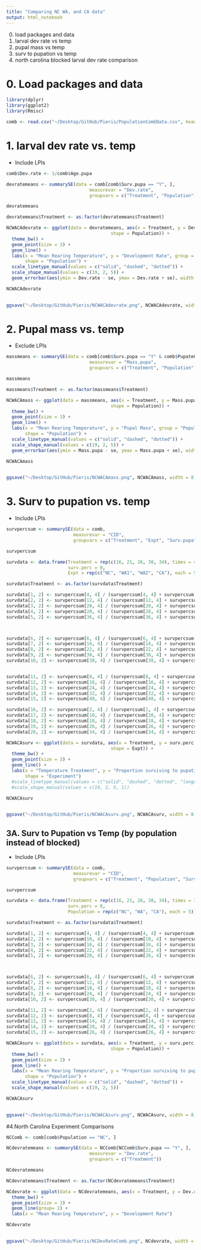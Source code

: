 ```yaml
---
title: "Comparing NC WA, and CA data"
output: html_notebook
---
```

0. load packages and data
1. larval dev rate vs temp
2. pupal mass vs temp
3. surv to pupation vs temp
4. north carolina blocked larval dev rate comparison


# 0. Load packages and data

```r
library(dplyr)
library(ggplot2)
library(Rmisc)
```

```r
comb <- read.csv("~/Desktop/GitHub/Pieris/PopulationCombData.csv", header = TRUE)
```


# 1. larval dev rate vs. temp 
  - Include LPIs 
  
```r
comb$Dev.rate <- 1/comb$Age.pupa
```


```r
devratemeans <- summarySE(data = comb[comb$Surv.pupa == "Y", ], 
                               measurevar = "Dev.rate", 
                               groupvars = c("Treatment", "Population"))

devratemeans

devratemeans$Treatment <- as.factor(devratemeans$Treatment)
```



```r
NCWACAdevrate <- ggplot(data = devratemeans, aes(x = Treatment, y = Dev.rate, group = Population, linetype = Population, 
                                       shape = Population)) + 
  theme_bw() + 
  geom_point(size = 3) + 
  geom_line() +
  labs(x = "Mean Rearing Temperature", y = "Development Rate", group = "Population", linetype = "Population", 
       shape = "Population") +
  scale_linetype_manual(values = c("solid", "dashed", "dotted")) + 
  scale_shape_manual(values = c(19, 2, 5)) + 
  geom_errorbar(aes(ymin = Dev.rate - se, ymax = Dev.rate + se), width = 0.3, linetype = "solid")

NCWACAdevrate
  
```

```r
ggsave("~/Desktop/GitHub/Pieris/NCWACAdevrate.png", NCWACAdevrate, width = 8, height = 5)
```



# 2. Pupal mass vs. temp
  - Exclude LPIs
  

```r
massmeans <- summarySE(data = comb[comb$Surv.pupa == "Y" & comb$PupateOK == "Y" & !is.na(comb$Mass.pupa), ], 
                               measurevar = "Mass.pupa", 
                               groupvars = c("Treatment", "Population"))

massmeans

massmeans$Treatment <- as.factor(massmeans$Treatment)
```



```r
NCWACAmass <- ggplot(data = massmeans, aes(x = Treatment, y = Mass.pupa, group = Population, linetype = Population, 
                                       shape = Population)) + 
  theme_bw() + 
  geom_point(size = 3) + 
  geom_line() +
  labs(x = "Mean Rearing Temperature", y = "Pupal Mass", group = "Population", linetype = "Population", 
       shape = "Population") +
  scale_linetype_manual(values = c("solid", "dashed", "dotted")) + 
  scale_shape_manual(values = c(19, 2, 5)) + 
  geom_errorbar(aes(ymin = Mass.pupa - se, ymax = Mass.pupa + se), width = 0.3, linetype = "solid")

NCWACAmass
  
```


```r
ggsave("~/Desktop/GitHub/Pieris/NCWACAmass.png", NCWACAmass, width = 8, height = 5)
```


# 3. Surv to pupation vs. temp
  - Include LPIs
  

```r
survpercsum <- summarySE(data = comb, 
                         measurevar = "CID", 
                         groupvars = c("Treatment", "Expt", "Surv.pupa"))

survpercsum
```


```r
survdata <- data.frame(Treatment = rep(c(16, 21, 26, 30, 34), times = 4), 
                       surv.perc = 0, 
                       Expt = rep(c("NC", "WA1", "WA2", "CA"), each = 5))

survdata$Treatment <- as.factor(survdata$Treatment)
```


```r
survdata[1, 2] <- survpercsum[4, 4] / (survpercsum[4, 4] + survpercsum[3, 4])
survdata[2, 2] <- survpercsum[12, 4] / (survpercsum[12, 4] + survpercsum[11, 4])
survdata[3, 2] <- survpercsum[20, 4] / (survpercsum[20, 4] + survpercsum[19, 4])
survdata[4, 2] <- survpercsum[28, 4] / (survpercsum[28, 4] + survpercsum[27, 4])
survdata[5, 2] <- survpercsum[36, 4] / (survpercsum[36, 4] + survpercsum[35, 4])



survdata[6, 2] <- survpercsum[6, 4] / (survpercsum[6, 4] + survpercsum[5, 4])
survdata[7, 2] <- survpercsum[14, 4] / (survpercsum[14, 4] + survpercsum[13, 4])
survdata[8, 2] <- survpercsum[22, 4] / (survpercsum[22, 4] + survpercsum[21, 4])
survdata[9, 2] <- survpercsum[30, 4] / (survpercsum[30, 4] + survpercsum[29, 4])
survdata[10, 2] <- survpercsum[38, 4] / (survpercsum[38, 4] + survpercsum[37, 4])


survdata[11, 2] <- survpercsum[8, 4] / (survpercsum[8, 4] + survpercsum[7, 4])
survdata[12, 2] <- survpercsum[16, 4] / (survpercsum[16, 4] + survpercsum[15, 4])
survdata[13, 2] <- survpercsum[24, 4] / (survpercsum[24, 4] + survpercsum[23, 4])
survdata[14, 2] <- survpercsum[32, 4] / (survpercsum[32, 4] + survpercsum[31, 4])
survdata[15, 2] <- survpercsum[40, 4] / (survpercsum[40, 4] + survpercsum[39, 4])

survdata[16, 2] <- survpercsum[2, 4] / (survpercsum[2, 4] + survpercsum[1, 4])
survdata[17, 2] <- survpercsum[10, 4] / (survpercsum[10, 4] + survpercsum[9, 4])
survdata[18, 2] <- survpercsum[18, 4] / (survpercsum[18, 4] + survpercsum[17, 4])
survdata[19, 2] <- survpercsum[26, 4] / (survpercsum[26, 4] + survpercsum[25, 4])
survdata[20, 2] <- survpercsum[34, 4] / (survpercsum[34, 4] + survpercsum[33, 4])
```




```r
NCWACAsurv <- ggplot(data = survdata, aes(x = Treatment, y = surv.perc, group = Expt, linetype = Expt, 
                                       shape = Expt)) + 
  theme_bw() + 
  geom_point(size = 3) + 
  geom_line() +
  labs(x = "Temperature Treatment", y = "Proportion surviving to pupation", group = "Experiment", linetype = "Experiment", 
       shape = "Experiment") 
  #scale_linetype_manual(values = c("solid", "dashed", "dotted", "longdashed")) + 
  #scale_shape_manual(values = c(19, 2, 5, 1))

NCWACAsurv
  
```



```r
ggsave("~/Desktop/GitHub/Pieris/NCWACAsurv.png", NCWACAsurv, width = 8, height = 5)
```

## 3A. Surv to Pupation vs Temp (by population instead of blocked)
  - Include LPIs
  

```r
survpercsum <- summarySE(data = comb, 
                         measurevar = "CID", 
                         groupvars = c("Treatment", "Population", "Surv.pupa"))

survpercsum
```


```r
survdata <- data.frame(Treatment = rep(c(16, 21, 26, 30, 34), times = 3), 
                       surv.perc = 0, 
                       Population = rep(c("NC", "WA", "CA"), each = 5))

survdata$Treatment <- as.factor(survdata$Treatment)
```


```r
survdata[1, 2] <- survpercsum[4, 4] / (survpercsum[4, 4] + survpercsum[3, 4])
survdata[2, 2] <- survpercsum[10, 4] / (survpercsum[10, 4] + survpercsum[9, 4])
survdata[3, 2] <- survpercsum[16, 4] / (survpercsum[16, 4] + survpercsum[15, 4])
survdata[4, 2] <- survpercsum[22, 4] / (survpercsum[22, 4] + survpercsum[21, 4])
survdata[5, 2] <- survpercsum[28, 4] / (survpercsum[28, 4] + survpercsum[27, 4])



survdata[6, 2] <- survpercsum[6, 4] / (survpercsum[6, 4] + survpercsum[5, 4])
survdata[7, 2] <- survpercsum[12, 4] / (survpercsum[12, 4] + survpercsum[11, 4])
survdata[8, 2] <- survpercsum[18, 4] / (survpercsum[18, 4] + survpercsum[17, 4])
survdata[9, 2] <- survpercsum[24, 4] / (survpercsum[24, 4] + survpercsum[23, 4])
survdata[10, 2] <- survpercsum[30, 4] / (survpercsum[30, 4] + survpercsum[29, 4])

survdata[11, 2] <- survpercsum[2, 4] / (survpercsum[2, 4] + survpercsum[1, 4])
survdata[12, 2] <- survpercsum[8, 4] / (survpercsum[8, 4] + survpercsum[7, 4])
survdata[13, 2] <- survpercsum[14, 4] / (survpercsum[14, 4] + survpercsum[13, 4])
survdata[14, 2] <- survpercsum[20, 4] / (survpercsum[20, 4] + survpercsum[19, 4])
survdata[15, 2] <- survpercsum[26, 4] / (survpercsum[26, 4] + survpercsum[25, 4])


```




```r
NCWACAsurv <- ggplot(data = survdata, aes(x = Treatment, y = surv.perc, group = Population, linetype = Population, 
                                       shape = Population)) + 
  theme_bw() + 
  geom_point(size = 3) + 
  geom_line() +
  labs(x = "Mean Rearing Temperature", y = "Proportion surviving to pupation", group = "Population", linetype = "Population", 
       shape = "Population") +
  scale_linetype_manual(values = c("solid", "dashed", "dotted")) + 
  scale_shape_manual(values = c(19, 2, 5))

NCWACAsurv
  
```



```r
ggsave("~/Desktop/GitHub/Pieris/NCWACAsurv.png", NCWACAsurv, width = 8, height = 5)
```


#4.North Carolina Experiment Comparisons

```r
NCComb <- comb[comb$Population == "NC", ]
```

```r
NCdevratemeans <- summarySE(data = NCComb[NCComb$Surv.pupa == "Y", ], 
                               measurevar = "Dev.rate", 
                               groupvars = c("Treatment"))

NCdevratemeans

NCdevratemeans$Treatment <- as.factor(NCdevratemeans$Treatment)
```

```r
NCdevrate <- ggplot(data = NCdevratemeans, aes(x = Treatment, y = Dev.rate)) + 
  theme_bw() + 
  geom_point(size = 3) + 
  geom_line(group= 1) +
  labs(x = "Mean Rearing Temperature", y = "Development Rate")

NCdevrate
  
```
```r
ggsave("~/Desktop/GitHub/Pieris/NCDevRateComb.png", NCdevrate, width = 8, height = 5)
```

